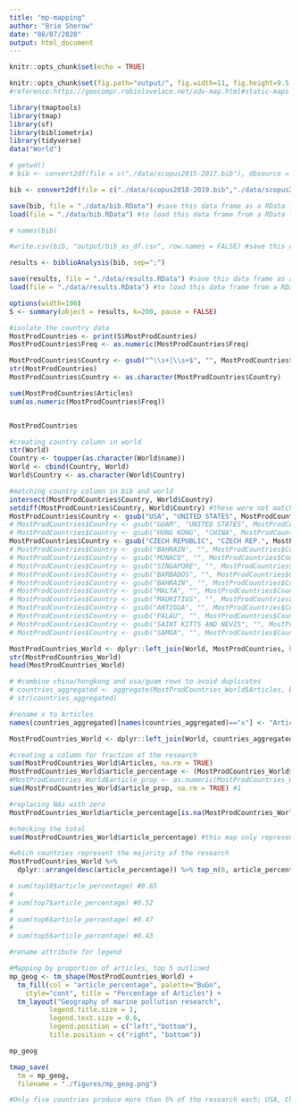 ```yaml
---
title: "mp-mapping"
author: "Brie Sherow"
date: "08/07/2020"
output: html_document
---
```


```r
knitr::opts_chunk$set(echo = TRUE)

```

```r
knitr::opts_chunk$set(fig.path="output/", fig.width=11, fig.height=9.5, fig.align="center")
#reference:https://geocompr.robinlovelace.net/adv-map.html#static-maps
```

```r
library(tmaptools)
library(tmap)
library(sf)
library(bibliometrix)
library(tidyverse)
data("World")
```


```r
# getwd()
# bib <- convert2df(file = c("./data/scopus2015-2017.bib"), dbsource = "scopus", format = "bibtex") # Convert one file to bibliometric df for testing

bib <- convert2df(file = c("./data/scopus2018-2019.bib","./data/scopus2015-2017.bib", "./data/scopus2011-2014.bib","./data/scopus2006-2010.bib", "./data/scopus1999-2005.bib","./data/scopus1970-1998.bib"), dbsource = "scopus", format = "bibtex") # Convert all files to a bibliometric data frame

save(bib, file = "./data/bib.RData") #save this data frame as a RData file (object)
load(file = "./data/bib.RData") #to load this data frame from a RData file (returns an object named "bib")

# names(bib)

#write.csv(bib, "output/bib_as_df.csv", row.names = FALSE) #save this data frame as a csv file
```

```r
results <- biblioAnalysis(bib, sep=";")

save(results, file = "./data/results.RData") #save this data frame as a RData file (object)
load(file = "./data/results.RData") #to load this data frame from a RData file (returns an object named "bib")

options(width=100)
S <- summary(object = results, k=200, pause = FALSE)

```

```r
#isolate the country data
MostProdCountries <- print(S$MostProdCountries)
MostProdCountries$Freq <- as.numeric(MostProdCountries$Freq)

MostProdCountries$Country <- gsub("^\\s+|\\s+$", "", MostProdCountries$Country) #strip white spaces at the end
str(MostProdCountries)
MostProdCountries$Country <- as.character(MostProdCountries$Country)

sum(MostProdCountries$Articles)
sum(as.numeric(MostProdCountries$Freq))


MostProdCountries
```

```r
#creating country column in world
str(World)
Country <- toupper(as.character(World$name))
World <- cbind(Country, World)
World$Country <- as.character(World$Country)

#matching country column in bib and world
intersect(MostProdCountries$Country, World$Country)
setdiff(MostProdCountries$Country, World$Country) #these were not matched to Countries in World data set
MostProdCountries$Country <- gsub("USA", "UNITED STATES", MostProdCountries$Country)
# MostProdCountries$Country <- gsub("GUAM", "UNITED STATES", MostProdCountries$Country) #1 lost
# MostProdCountries$Country <- gsub("HONG KONG", "CHINA", MostProdCountries$Country) #186 lost
MostProdCountries$Country <- gsub("CZECH REPUBLIC", "CZECH REP.", MostProdCountries$Country)
# MostProdCountries$Country <- gsub("BAHRAIN", "", MostProdCountries$Country) #9 lost
# MostProdCountries$Country <- gsub("MONACO", "", MostProdCountries$Country) #29 lost
# MostProdCountries$Country <- gsub("SINGAPORE", "", MostProdCountries$Country) #29 lost
# MostProdCountries$Country <- gsub("BARBADOS", "", MostProdCountries$Country) #1 lost
# MostProdCountries$Country <- gsub("BAHRAIN", "", MostProdCountries$Country) #9 lost
# MostProdCountries$Country <- gsub("MALTA", "", MostProdCountries$Country) #1 lost
# MostProdCountries$Country <- gsub("MAURITIUS", "", MostProdCountries$Country) #6 lost
# MostProdCountries$Country <- gsub("ANTIGUA", "", MostProdCountries$Country) #4 lost
# MostProdCountries$Country <- gsub("PALAU", "", MostProdCountries$Country) #1 lost
# MostProdCountries$Country <- gsub("SAINT KITTS AND NEVIS", "", MostProdCountries$Country) #1 lost
# MostProdCountries$Country <- gsub("SAMOA", "", MostProdCountries$Country) #1 lost

MostProdCountries_World <- dplyr::left_join(World, MostProdCountries, by = "Country") 
str(MostProdCountries_World)
head(MostProdCountries_World)
```

```r
# #combine china/hongkong and usa/guam rows to avoid duplicates
# countries_aggregated <- aggregate(MostProdCountries_World$Articles, by=list(Country=MostProdCountries_World$Country), FUN=sum)
# str(countries_aggregated)

#rename x to Articles
names(countries_aggregated)[names(countries_aggregated)=="x"] <- "Articles"

MostProdCountries_World <- dplyr::left_join(World, countries_aggregated, by = "Country")    
```

```r
#creating a column for fraction of the research
sum(MostProdCountries_World$Articles, na.rm = TRUE)
MostProdCountries_World$article_percentage <- (MostProdCountries_World$Articles/sum(MostProdCountries_World$Articles, na.rm = TRUE)*100) #if you multiply this by 100, it is percentage, not proportion
#MostProdCountries_World$article_prop <- as.numeric(MostProdCountries_World$article_prop)
sum(MostProdCountries_World$article_prop, na.rm = TRUE) #1

#replacing NAs with zero
MostProdCountries_World$article_percentage[is.na(MostProdCountries_World$article_percentage)] <- 0

#checking the total
sum(MostProdCountries_World$article_percentage) #this map only represents 76.6% of the research due to lost matches above

#which countries represent the majority of the research
MostProdCountries_World %>%
  dplyr::arrange(desc(article_percentage)) %>% top_n(6, article_percentage) -> top6

# sum(top10$article_percentage) #0.65
# 
# sum(top7$article_percentage) #0.52
# 
# sum(top6$article_percentage) #0.47
# 
# sum(top5$article_percentage) #0.43
```


```r
#rename attribute for legend

#Mapping by proportion of articles, top 5 outlined
mp_geog <- tm_shape(MostProdCountries_World) + 
  tm_fill(col = "article_percentage", palette="BuGn", 
    style="cont", title = "Percentage of Articles") +
  tm_layout("Geography of marine pollution research",
          legend.title.size = 1,
          legend.text.size = 0.6,
          legend.position = c("left","bottom"),
          title.position = c("right", "bottom"))

mp_geog

tmap_save(
  tm = mp_geog,
  filename = "./figures/mp_geog.png")

#Only five countries produce more than 5% of the research each; USA, China, Spain, Italy, UK.

```


